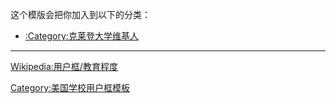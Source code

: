 <noinclude>{{幽默}}</noinclude>
{{Userbox
  |border-c = #AAAA00
  |border-s = 1
  |id-c     = #fff
  |id-s     = 10
  |id-fc    = #000
  |info-c   = #EFEFEF
  |info-s   = 10
  |info-fc  = #000
  |id       = [[File:Uni Keleideng Logo.png|43px]]
  |info     = 这个用户是'''<span class="org">[[克莱登大学]]'''</span>的校友、学生或老师。
}}<includeonly>[[Category:克莱登大学维基人|{{PAGENAME}}]]</includeonly>
<noinclude>
<div style="clear:both">
这个模版会把你加入到以下的分类：
*[[:Category:克莱登大学维基人]]
----
[[Wikipedia:用户框/教育程度]]</div>
{{UF-hcard-part}}
[[Category:美国学校用户框模板]]
</noinclude>